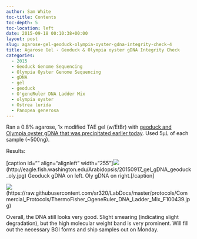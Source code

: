 ```yaml
---
author: Sam White
toc-title: Contents
toc-depth: 5
toc-location: left
date: 2015-09-18 00:10:38+00:00
layout: post
slug: agarose-gel-geoduck-olympia-oyster-gdna-integrity-check-4
title: Agarose Gel - Geoduck & Olympia oyster gDNA Integrity Check
categories:
  - 2015
  - Geoduck Genome Sequencing
  - Olympia Oyster Genome Sequencing
  - gDNA
  - gel
  - geoduck
  - O'geneRuler DNA Ladder Mix
  - olympia oyster
  - Ostrea lurida
  - Panopea generosa
---
```


Ran a 0.8% agarose, 1x modified TAE gel (w/EtBr) with [geoduck and Olympia oyster gDNA that was precipitated earlier today](../2015-09-17-ethanol-precipitation-geoduck-olympia-oyster-gdna/index.qmd). Used 5μL of each sample (~500ng).

Results:

[caption id="" align="alignleft" width="255"]![](https://eagle.fish.washington.edu/Arabidopsis/20150917_gel_gDNA_geoduck_oly.jpg)(http://eagle.fish.washington.edu/Arabidopsis/20150917_gel_gDNA_geoduck_oly.jpg) Geoduck gDNA on left. Oly gDNA on right.[/caption]

![](https://raw.githubusercontent.com/sr320/LabDocs/master/protocols/Commercial_Protocols/ThermoFisher_OgeneRuler_DNA_Ladder_Mix_F100439.jpg)(https://raw.githubusercontent.com/sr320/LabDocs/master/protocols/Commercial_Protocols/ThermoFisher_OgeneRuler_DNA_Ladder_Mix_F100439.jpg)



























Overall, the DNA still looks very good. Slight smearing (indicating slight degradation), but the high molecular weight band is very prominent. Will fill out the necessary BGI forms and ship samples out on Monday.


